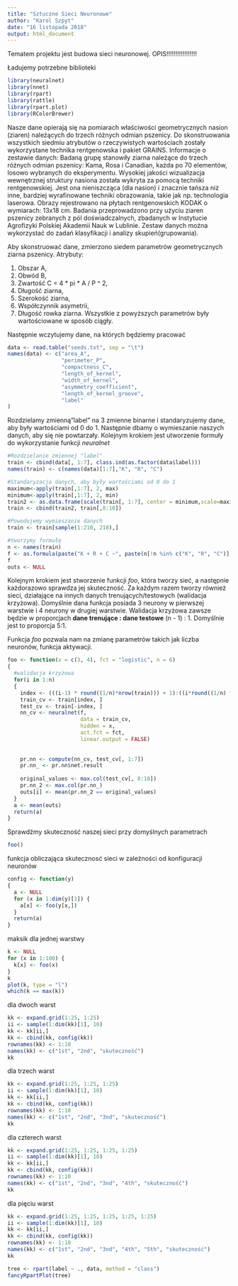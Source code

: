 ```yaml
---
title: "Sztuczne Sieci Neuronowe"
author: "Karol Szpyt"
date: "16 listopada 2018"
output: html_document
---
```

Tematem projektu jest budowa sieci neuronowej.  OPIS!!!!!!!!!!!!!!!!!

Ładujemy potrzebne biblioteki
```r
library(neuralnet)
library(nnet)
library(rpart)
library(rattle)
library(rpart.plot)
library(RColorBrewer)
```
Nasze dane opierają się na pomiarach właściwości geometrycznych nasion (ziaren) należących do trzech różnych odmian pszenicy. Do skonstruowania wszystkich siedmiu atrybutów o rzeczywistych wartościach zostały wykorzystane technika rentgenowska i pakiet GRAINS. 
Informacje o zestawie danych:
Badaną grupę stanowiły ziarna należące do trzech różnych odmian pszenicy: Kama, Rosa i Canadian, każda po 70 elementów, losowo wybranych do eksperymentu. Wysokiej jakości wizualizacja wewnętrznej struktury nasiona została wykryta za pomocą techniki rentgenowskiej. Jest ona nieniszcząca (dla nasion) i znacznie tańsza niż inne, bardziej wyrafinowane techniki obrazowania, takie jak np. technologia laserowa. Obrazy rejestrowano na płytach rentgenowskich KODAK o wymiarach: 13x18 cm. Badania przeprowadzono przy użyciu ziaren pszenicy zebranych z pól doświadczalnych, zbadanych w Instytucie Agrofizyki Polskiej Akademii Nauk w Lublinie.
Zestaw danych można wykorzystać do zadań klasyfikacji i analizy skupień(grupowania).

Aby skonstruować dane, zmierzono siedem parametrów geometrycznych ziarna pszenicy. Atrybuty:

1.	Obszar A,
2.	Obwód B,
3.	Zwartość C = 4 \*\ pi \*\ A / P ^ 2,
4.	Długość ziarna,
5.	Szerokość ziarna,
6.	Współczynnik asymetrii,
7.	Długość rowka ziarna.
Wszystkie z powyższych parametrów były wartościowane w sposób ciągły.

Następnie wczytujemy dane, na których będziemy pracować
```r
data <- read.table("seeds.txt", sep = "\t")
names(data) <- c("area_A", 
                 "perimeter_P", 
                 "compactness_C", 
                 "length_of_kernel", 
                 "width_of_kernel", 
                 "asymmetry_coefficient", 
                 "length_of_kernel_groove", 
                 "label"
)
```

Rozdzielamy zmienną"label" na 3 zmienne binarne i standaryzujemy dane, aby były wartościami od 0 do 1. Następnie dbamy o wymieszanie naszych danych, aby się nie powtarzały. Kolejnym krokiem jest utworzenie formuły do wykorzystanie funkcji *neuralnet*
```r
#Rozdzielanie zmiennej "label"
train <- cbind(data[, 1:7], class.ind(as.factor(data$label)))
names(train) <- c(names(data)[1:7],"K", "R", "C")

#Standaryzacja danych, aby były wartościami od 0 do 1 
maximum<-apply(train[,1:7], 2, max)
minimum<-apply(train[,1:7], 2, min)
train2 <- as.data.frame(scale(train[, 1:7], center = minimum,scale=maximum-minimum))
train <- cbind(train2, train[,8:10])

#Powodujemy wymieszanie danych
train <- train[sample(1:210, 210),]

#tworzymy formułę
n <- names(train)
f <- as.formula(paste("K + R + C ~", paste(n[!n %in% c("K", "R", "C")], collapse = " + ")))
f
outs <- NULL
```

Kolejnym krokiem jest stworzenie funkcji *foo*, która tworzy sieć, a następnie każdorazowo sprawdza jej skuteczność. Za każdym razem tworzy również sieci, działające na innych danych trenujących/testowych (walidacja krzyżowa). Domyślnie dana funkcja posiada 3 neurony w pierwszej warstwie i 4 neurony w drugiej warstwie. Walidacja krzyżowa zawsze będzie w proporcjach **dane trenujące : dane testowe** (n - 1) : 1. Domyślnie jest to proporcja 5:1. 
  
  Funkcja *foo* pozwala nam na zmianę parametrów takich jak liczba neuronów, funkcja aktywacji.
```r
foo <- function(x = c(3, 4), fct = "logistic", n = 6)
{
  #walidacja krzyżowa
  for(i in 1:n)
  {
    index <- (((i-1) * round((1/n)*nrow(train))) + 1):((i*round((1/n) * nrow(train))))
    train_cv <- train[index, ]
    test_cv <- train[-index, ]
    nn_cv <- neuralnet(f,
                       data = train_cv,
                       hidden = x,
                       act.fct = fct,
                       linear.output = FALSE)
    
    
    pr.nn <- compute(nn_cv, test_cv[, 1:7])
    pr.nn_ <- pr.nn$net.result
    
    original_values <- max.col(test_cv[, 8:10])
    pr.nn_2 <- max.col(pr.nn_)
    outs[i] <- mean(pr.nn_2 == original_values)
  }
  a <- mean(outs)
  return(a)
}
```

Sprawdźmy skuteczność naszej sieci przy domyślnych parametrach
```r
foo()
```

funkcja obliczająca skutecznosć sieci w zależności od konfiguracji neuronów
```r
config <- function(y)
{
  a <- NULL
  for (x in 1:dim(y)[1]) {
    a[x] <- foo(y[x,])
  }
  return(a)
}

```

maksik dla jednej warstwy
```r
k <- NULL
for (x in 1:100) {
  k[x] <- foo(x)
}
k
plot(k, type = "l")
which(k == max(k))
```
dla dwoch warst 
```r
kk <- expand.grid(1:25, 1:25)
ii <- sample(1:dim(kk)[1], 10)
kk <- kk[ii,]
kk <- cbind(kk, config(kk))
rownames(kk) <- 1:10
names(kk) <- c("1st", "2nd", "skuteczność")
kk
```
dla trzech warst
```r
kk <- expand.grid(1:25, 1:25, 1:25)
ii <- sample(1:dim(kk)[1], 10)
kk <- kk[ii,]
kk <- cbind(kk, config(kk))
rownames(kk) <- 1:10
names(kk) <- c("1st", "2nd", "3nd", "skuteczność")
kk
```
dla czterech warst
```r
kk <- expand.grid(1:25, 1:25, 1:25, 1:25)
ii <- sample(1:dim(kk)[1], 10)
kk <- kk[ii,]
kk <- cbind(kk, config(kk))
rownames(kk) <- 1:10
names(kk) <- c("1st", "2nd", "3nd", "4th", "skuteczność")
kk
```
dla pięciu warst
```r
kk <- expand.grid(1:25, 1:25, 1:25, 1:25, 1:25)
ii <- sample(1:dim(kk)[1], 10)
kk <- kk[ii,]
kk <- cbind(kk, config(kk))
rownames(kk) <- 1:10
names(kk) <- c("1st", "2nd", "3nd", "4th", "5th", "skuteczność")
kk
```







```r
tree <- rpart(label ~ ., data, method = "class")
fancyRpartPlot(tree)
```















